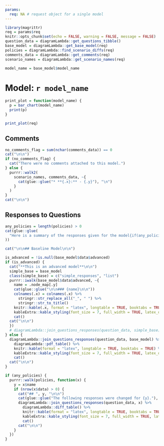 ```yaml
---
params:
  req: NA # request object for a single model
---
```


```r
library(magrittr)
req = params$req
knitr::opts_chunk$set(echo = FALSE, warning = FALSE, message = FALSE)
question_data = diagramLambda::get_questions_tibble()
base_model = diagramLambda::get_base_model(req)
policies = diagramLambda::find_scenario_diffs(req)
comments_data = diagramLambda::get_comments(req)
scenario_names = diagramLambda::get_scenario_names(req)

model_name = base_model$model_name
```

# Model: `r model_name`

```r
print_plot = function(model_name) {
  p = bar_chart(model_name)
  print(p)
}

print_plot(req)
```

## Comments

```r
no_comments_flag = sum(nchar(comments_data)) == 0
cat("\n\n")
if (no_comments_flag) {
  cat("There were no comments attached to this model.")
} else {
  purrr::walk2(
    scenario_names, comments_data, ~{
      cat(glue::glue("* **{.x}:** - {.y}"), "\n")
    }
  )
}
cat("\n\n")
```


## Responses to Questions

```r
any_policies = length(policies) > 0
cat(glue::glue(
  "Here is a summary of the responses given for the model{if(any_policies) ' and each scenario.' else '.'}" # nolint
))
```

```r
cat("\n\n## Baseline Model\n\n")
```
```r
is_advanced = !is.null(base_model$data$advanced)
if (is_advanced) {
  cat("**This is an advanced model**\n\n")
  simple_base = base_model
  class(simple_base) = c("simple_responses", "list")
  purrr::iwalk(base_model$data$advanced, ~{
    name = .node_map[.y]
    cat(glue::glue("\n\n### {name}\n\n"))
    colnames(.x) = colnames(.x) %>%
      stringr::str_replace_all("_", " ") %>%
      stringr::str_to_title()
    knitr::kable(.x, format = "latex", longtable = TRUE, booktabs = TRUE) %>%
    kableExtra::kable_styling(font_size = 7, full_width = TRUE, latex_options = c("repeat_header")) %>%
    cat()
  cat("\n\n")
  })
  # diagramLambda::join_questions_responses(question_data, simple_base)
} else {
  diagramLambda::join_questions_responses(question_data, base_model) %>%
    diagramLambda::pdf_table() %>%
    knitr::kable(format = "latex", longtable = TRUE, booktabs = TRUE) %>%
    kableExtra::kable_styling(font_size = 7, full_width = TRUE, latex_options = c("repeat_header")) %>%
    cat()
  cat("\n\n")
}

```

```r
if (any_policies) {
  purrr::walk(policies, function(x) {
    y = x$name
    if (nrow(x$data) > 0) {
      cat("## ", y, "\n\n")
      cat(glue::glue("The following responses were changed for {y}."), "\n\n")
      diagramLambda::join_questions_responses(question_data, x) %>%
        diagramLambda::diff_table() %>%
        knitr::kable(format = "latex", longtable = TRUE, booktabs = TRUE) %>%
        kableExtra::kable_styling(font_size = 7, full_width = TRUE, latex_options = c("repeat_header")) %>%
        cat()
      cat("\n\n")
    }
  })
}
```
